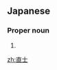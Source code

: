 ==Japanese==
{{ja-kanjitab|なお|し}}

===Proper noun===
{{ja-pos|なおし|proper}}

# {{given name|male|lang=ja|sort=なおし}}

[[zh:直士]]